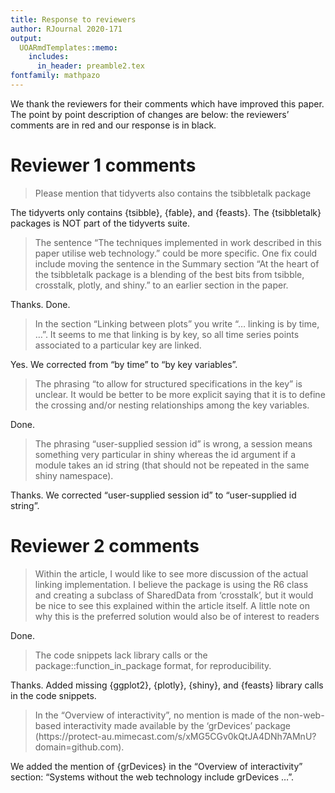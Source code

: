 ```yaml
---
title: Response to reviewers
author: RJournal 2020-171
output:
  UOARmdTemplates::memo:
    includes:
      in_header: preamble2.tex
fontfamily: mathpazo
---
```


We thank the reviewers for their comments which have improved this paper. The point by point description of changes are below: the reviewers' comments are in red and our response is in black.

# Reviewer 1 comments {-}

> Please mention that tidyverts also contains the tsibbletalk package

The tidyverts only contains {tsibble}, {fable}, and {feasts}. The {tsibbletalk} packages is NOT part of the tidyverts suite.

> The sentence "The techniques implemented in work described in this paper utilise web technology." could be more specific. One fix could include moving the sentence in the Summary section "At the heart of the tsibbletalk package is a blending of the best bits from tsibble, crosstalk, plotly, and shiny." to an earlier section in the paper.

Thanks. Done.

> In the section "Linking between plots" you write "... linking is by time, ...". It seems to me that linking is by key, so all time series points associated to a particular key are linked.

Yes. We corrected from "by time" to "by key variables".

> The phrasing "to allow for structured specifications in the key" is unclear. It would be better to be more explicit saying that it is to define the crossing and/or nesting relationships among the key variables.

Done.

> The phrasing "user-supplied session id" is wrong, a session means something very particular in shiny whereas the id argument if a module takes an id string (that should not be repeated in the same shiny namespace).

Thanks. We corrected "user-supplied session id" to "user-supplied id string".

# Reviewer 2 comments {-}

> Within the article, I would like to see more discussion of the actual linking implementation. I believe the package is using the R6 class and creating a subclass of SharedData from 'crosstalk', but it would be nice to see this explained within the article itself. A little note on why this is the preferred solution would also be of interest to readers

Done.

> The code snippets lack library calls or the package::function_in_package format, for reproducibility.

Thanks. Added missing {ggplot2}, {plotly}, {shiny}, and {feasts} library calls in the code snippets.

> In the "Overview of interactivity", no mention is made of the non-web-based interactivity made available by the 'grDevices' package (https://protect-au.mimecast.com/s/xMG5CGv0kQtJA4DNh7AMnU?domain=github.com).

We added the mention of {grDevices} in the "Overview of interactivity" section: "Systems without the web technology include grDevices ...".
